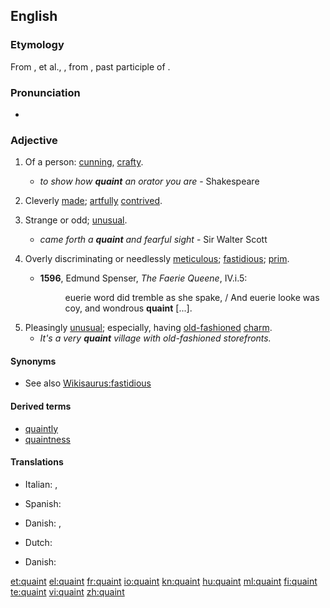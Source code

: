 ==English==

===Etymology===
From {{etyl|xno}} {{term|cointe}}, {{term|queinte}} et al., {{etyl|fro|en}} {{term|cointe||lang=fro|pretty, clever, knowing}}, from {{etyl|la|en}} {{term|cognitus|lang=la}}, past participle of {{term|cognosco|cognoscere|lang=la|to know}}.

===Pronunciation===
* {{a|UK|US}} {{IPA|/kweɪnt/}}
*: {{rhymes|eɪnt}}

===Adjective===
{{en-adj|er}}

# {{obsolete}} Of a person: [[cunning]], [[crafty]]. {{defdate|13th-19th c.}}
#* ''to show how '''quaint''' an orator you are'' - Shakespeare
# {{obsolete}} Cleverly [[made]]; [[artfully]] [[contrived]]. {{defdate|14th-19th c.}}
# {{context|now|_|dialectal}} Strange or odd; [[unusual]]. {{defdate|from 14th c.}}
#* ''came forth a '''quaint''' and fearful sight'' - Sir Walter Scott
# {{obsolete}} Overly discriminating or needlessly [[meticulous]]; [[fastidious]]; [[prim]]. {{defdate|15th-19th c.}}
#* '''1596''', Edmund Spenser, ''The Faerie Queene'', IV.i.5:
#*: euerie word did tremble as she spake, / And euerie looke was coy, and wondrous '''quaint''' [...].
# Pleasingly [[unusual]]; especially, having [[old-fashioned]] [[charm]]. {{defdate|from 18th c.}}
#* ''It's a very '''quaint''' village with old-fashioned storefronts.''

====Synonyms====
* See also [[Wikisaurus:fastidious]]

====Derived terms====
* [[quaintly]]
* [[quaintness]]

====Translations====
{{trans-top|old-fashioned charm}}
* Italian: {{t|it|caratteristico}}, {{t|it|pittoresco}}
{{trans-mid}}
* Spanish: {{t|es|pintoresco|m}}
{{trans-bottom}}

{{trans-top|interestingly strange}}
* Danish: {{t-|da|ejendommelig}}, {{t-|da|kuriøs}}
{{trans-mid}}
* Dutch: {{t+|nl|typisch}}
{{trans-bottom}}

{{trans-top|incongruous, inappropriate or illogical}}
* Danish: {{t-|da|løjerlig}}
{{trans-mid}}
{{trans-bottom}}

{{trans-top|cleverness or ingenuity}}
{{trans-mid}}
{{trans-bottom}}

{{trans-top|fastidious}}
{{trans-mid}}
{{trans-bottom}}

[[et:quaint]]
[[el:quaint]]
[[fr:quaint]]
[[io:quaint]]
[[kn:quaint]]
[[hu:quaint]]
[[ml:quaint]]
[[fi:quaint]]
[[te:quaint]]
[[vi:quaint]]
[[zh:quaint]]